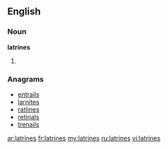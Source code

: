 ==English==

===Noun===
'''latrines'''
# {{plural of|[[latrine]]}}

===Anagrams===
* [[entrails#English|entrails]]
* [[larnites#English|larnites]]
* [[ratlines#English|ratlines]]
* [[retinals#English|retinals]]
* [[trenails#English|trenails]]

[[ar:latrines]]
[[fr:latrines]]
[[my:latrines]]
[[ru:latrines]]
[[vi:latrines]]
